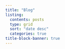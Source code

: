 ```yaml
---
title: "Blog"
listing:
  contents: posts
  type: grid
  sort: "date desc"
  categories: true
title-block-banner: true
---
```

